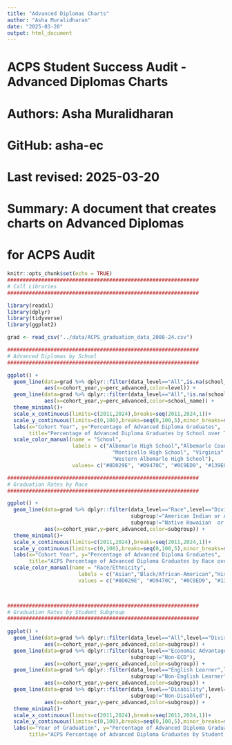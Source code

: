 ```yaml
---
title: "Advanced Diplomas Charts"
author: "Asha Muralidharan"
date: "2025-03-20"
output: html_document
---
```

##############################################################
# ACPS Student Success Audit - Advanced Diplomas Charts       
# Authors: Asha Muralidharan     
# GitHub: asha-ec                              
# Last revised: 2025-03-20
# Summary: A document that creates charts on Advanced Diplomas
#          for ACPS Audit
##############################################################
```r
knitr::opts_chunk$set(echo = TRUE)
##############################################################
# Call Libraries
##############################################################

library(readxl)
library(dplyr)
library(tidyverse)
library(ggplot2)

grad <- read_csv("../data/ACPS_graduation_data_2008-24.csv")
```

```r
##############################################################
# Advanced Diplomas by School
##############################################################

ggplot() +
  geom_line(data=grad %>% dplyr::filter(data_level=="All",is.na(school_name)),
            aes(x=cohort_year,y=perc_advanced,color=level)) +
  geom_line(data=grad %>% dplyr::filter(data_level=="All",!is.na(school_name)),
            aes(x=cohort_year,y=perc_advanced,color=school_name)) +
  theme_minimal()+
  scale_x_continuous(limits=c(2011,2024),breaks=seq(2011,2024,1))+
  scale_y_continuous(limits=c(0,100),breaks=seq(0,100,5),minor_breaks=seq(0,100,1))+
  labs(x="Cohort Year", y="Percentage of Advanced Diploma Graduates", 
       title="Percentage of Advanced Diploma Graduates by School over Time: 2011-2024")+
  scale_color_manual(name = "School",
                     labels = c("Albemarle High School","Albemarle County Public Schools",
                                  "Monticello High School", "Virginia", 
                                  "Western Albemarle High School"),
                     values= c("#8D029E", "#D9470C", "#0C9ED9", "#139E02", "#F8BE3D"))

```

```r
##############################################################
# Graduation Rates by Race
##############################################################

ggplot() +
  geom_line(data=grad %>% dplyr::filter(data_level=="Race",level=="Division",
                                        subgroup!="American Indian or Alaska Native",
                                        subgroup!="Native Hawaiian  or Pacific Islander"),
            aes(x=cohort_year,y=perc_advanced,color=subgroup)) +
  theme_minimal()+
  scale_x_continuous(limits=c(2011,2024),breaks=seq(2011,2024,1))+
  scale_y_continuous(limits=c(0,100),breaks=seq(0,100,5),minor_breaks=seq(0,100,1))+
  labs(x="Cohort Year", y="Percentage of Advanced Diploma Graduates", 
       title="ACPS Percentage of Advanced Diploma Graduates by Race over Time: 2011-2024")+
  scale_color_manual(name = "Race/Ethnicity",
                       labels = c("Asian","Black/African-American","Hispanic/Latinx","Multiracial","White"),
                       values = c("#8D029E", "#D9470C", "#0C9ED9", "#139E02", "#F8BE3D"))

 
```

```r

##############################################################
# Graduation Rates by Student Subgroup
##############################################################
  
ggplot() +
  geom_line(data=grad %>% dplyr::filter(data_level=="All",level=="Division"),
            aes(x=cohort_year,y=perc_advanced,color=subgroup)) +
  geom_line(data=grad %>% dplyr::filter(data_level=="Economic Advantage",level=="Division",
                                        subgroup!="Non-ECD"),
            aes(x=cohort_year,y=perc_advanced,color=subgroup)) +
  geom_line(data=grad %>% dplyr::filter(data_level=="English Learner",level=="Division",
                                        subgroup!="Non-English Learner"),
            aes(x=cohort_year,y=perc_advanced,color=subgroup)) +
  geom_line(data=grad %>% dplyr::filter(data_level=="Disability",level=="Division",
                                        subgroup!="Non-Disabled"),
            aes(x=cohort_year,y=perc_advanced,color=subgroup)) +
  theme_minimal()+
  scale_x_continuous(limits=c(2011,2024),breaks=seq(2011,2024,1))+
  scale_y_continuous(limits=c(0,100),breaks=seq(0,100,5),minor_breaks=seq(0,100,1))+
  labs(x="Year of Graduation", y="Percentage of Advanced Diploma Graduates", 
       title="ACPS Percentage of Advanced Diploma Graduates by Student Membership Group over Time: 2011-2024")

```